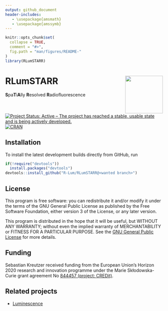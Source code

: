 ```yaml
---
output: github_document
header-includes:
   - \usepackage{amsmath}
   - \usepackage{amssymb}
---
```

<!-- README.md was auto-generated by README.Rmd. Please DO NOT edit by hand!-->

```r
knitr::opts_chunk$set(
  collapse = TRUE,
  comment = "#>",
  fig.path = "man/figures/README-"
)
library(RLumSTARR)
```

# RLumSTARR <img width=120px src="man/figures/RLumSTARR_logo.png" align="right" />

**S**pa**T**i**A**lly **R**esolved **R**adiofluorescence

[![Project Status: Active – The project has reached a stable, usable state and is being actively developed.](https://www.repostatus.org/badges/latest/concept.svg)](https://www.repostatus.org/#concept)
[![CRAN](https://www.r-pkg.org/badges/version/RLumSTARR)](https://cran.r-project.org/package=RLumSTARR)

## Installation

To install the latest development builds directly from GitHub, run

```r
if(!require("devtools"))
  install.packages("devtools")
devtools::install_github("R-Lum/RLumSTARR@<wanted branch>")
```

## License

This program is free software: you can redistribute it and/or modify
it under the terms of the GNU General Public License as published by
the Free Software Foundation, either version 3 of the License, or
any later version.

This program is distributed in the hope that it will be useful,
but WITHOUT ANY WARRANTY; without even the implied warranty of
MERCHANTABILITY or FITNESS FOR A PARTICULAR PURPOSE. See the
[GNU General Public License](https://github.com/R-Lum/RLumSTARR/blob/master/LICENSE) for more details.

## Funding 

Sebastian Kreutzer received funding from the European Union’s Horizon 2020 research and innovation programme under the Marie Skłodowska-Curie grant agreement No [844457 (project: CREDit)](https://cordis.europa.eu/project/id/844457).

## Related projects 

* [Luminescence](https://github.com/R-Lum/Luminescence)
